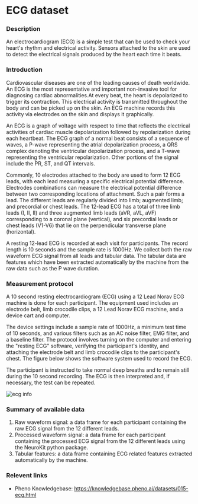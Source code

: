 # ECG dataset

### Description
An electrocardiogram (ECG) is a simple test that can be used to check your heart's rhythm and electrical activity. Sensors attached to the skin are used to detect the electrical signals produced by the heart each time it beats.

### Introduction
Cardiovascular diseases are one of the leading causes of death worldwide. An ECG is the most representative and important non-invasive tool for diagnosing cardiac abnormalities.At every beat, the heart is depolarized to trigger its contraction. This electrical activity is transmitted throughout the body and can be picked up on the skin. An ECG machine records this activity via electrodes on the skin and displays it graphically.

An ECG is a graph of voltage with respect to time that reflects the electrical activities of cardiac muscle depolarization followed by repolarization during each heartbeat. The ECG graph of a normal beat consists of a sequence of waves, a P-wave representing the atrial depolarization process, a QRS complex denoting the ventricular depolarization process, and a T-wave representing the ventricular repolarization. Other portions of the signal include the PR, ST, and QT intervals. 

Commonly, 10 electrodes attached to the body are used to form 12 ECG leads, with each lead measuring a specific electrical potential difference. Electrodes combinations can measure the electrical potential difference between two corresponding locations of attachment. Such a pair forms a lead. The different leads are regularly divided into limb; augmented limb; and precordial or chest leads. The 12-lead ECG has a total of three limb leads (I, II, II) and three augmented limb leads (aVR, aVL, aVF) corresponding to a coronal plane (vertical), and six precordial leads or chest leads (V1-V6) that lie on the perpendicular transverse plane (horizontal).

A resting 12-lead ECG is recorded at each visit for participants. The record length is 10 seconds and the sample rate is 1000Hz. We collect both the raw waveform ECG signal from all leads and tabular data. The tabular data are features which have been extracted automatically by the machine from the raw data such as the P wave duration.

### Measurement protocol
A 10 second resting electrocardiogram (ECG) using a 12 Lead Norav ECG machine is done for each participant. The equipment used includes an electrode belt, limb crocodile clips, a 12 Lead Norav ECG machine, and a device cart and computer. 

The device settings include a sample rate of 1000Hz, a minimum test time of 10 seconds, and various filters such as an AC noise filter, EMG filter, and a baseline filter. The protocol involves turning on the computer and entering the "resting ECG" software, verifying the participant's identity, and attaching the electrode belt and limb crocodile clips to the participant's chest. The figure below shows the software system used to record the ECG.

The participant is instructed to take normal deep breaths and to remain still during the 10 second recording. The ECG is then interpreted and, if necessary, the test can be repeated.

![ecg info](/md/folders/15/ecg_info.png)

### Summary of available data
1. Raw waveform signal: a data frame for each participant containing the raw ECG signal from the 12 different leads.
2. Processed waveform signal: a data frame for each participant containing the processed ECG signal from the 12 different leads using the NeuroKit python package.
3. Tabular features: a data frame containing ECG related features extracted automatically by the machine.

### Relevent links
* Pheno Knowledgebase: https://knowledgebase.pheno.ai/datasets/015-ecg.html

